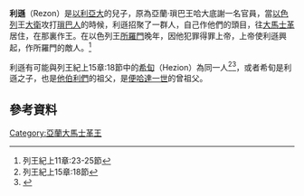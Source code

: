 '''利遜'''（Rezon）是[[以利亞大|以利亞大]]的兒子，原為亞蘭·瑣巴王哈大底謝一名官員，當[[以色列|以色列]]王[[大衛|大衛]]攻打[[瑣巴人|瑣巴人]]的時候，利遜招聚了一群人，自己作他們的頭目，往[[大馬士革|大馬士革]]居住，在那裏作王。在以色列王[[所羅門|所羅門]]晚年，因他犯罪得罪上帝，上帝使利遜興起，作所羅門的敵人。<ref>列王紀上11章:23-25節</ref>

利遜有可能與列王紀上15章:18節中的[[希旬|希旬]]（Hezion）為同一人<ref>列王紀上15章:18節</ref><ref>{{cite web |url=http://net.bible.org/dictionary.php?word=Rezon |title=存档副本 |accessdate=2007-03-30 |deadurl=yes |archiveurl=https://web.archive.org/web/20071010051203/http://net.bible.org/dictionary.php?word=Rezon |archivedate=2007-10-10 }}</ref>，或者希旬是利遜之子，也是[[他伯利們|他伯利們]]的祖父，是[[便哈達一世|便哈達一世]]的曾祖父。

{{leader|無|[[亞蘭大馬士革王列表|亞蘭大馬士革王]]|[[希旬|希旬]]}}

==參考資料==
<references/>

[[Category:亞蘭大馬士革王|Category:亞蘭大馬士革王]]